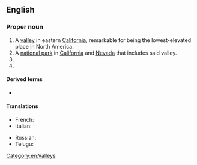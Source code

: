==English==
{{wikipedia}}

===Proper noun===
{{en-proper noun|head=[[death|Death]] [[valley|Valley]]}}

# A [[valley]] in eastern [[California]], remarkable for being the lowest-elevated place in North America.
# A [[national park]] in [[California]] and [[Nevada]] that includes said valley.
# {{n-g|A nickname for {{w|Memorial Stadium, Clemson|Memorial Stadium}}, a football stadium in {{w|Clemson, South Carolina|Clemson}}, [[South Carolina]].}}
# {{n-g|A nickname for {{w|Tiger Stadium (LSU)|Tiger Stadium}}, a football stadium in {{w|Baton Rouge, Louisiana|Baton Rouge}}, [[Louisiana]].}}

====Derived terms====
* {{l|en|Death Valley driver}}

====Translations====
{{trans-top|valley in California and Nevada}}
* French: {{t+|fr|Vallée de la mort|f}}
* Italian: {{t|it|Valle della Morte|f}}
{{trans-mid}}
* Russian: {{t|ru|Доли́на Сме́рти|f}}
* Telugu: {{t+|te|మృత్యులోయ}}
{{trans-bottom}}

[[Category:en:Valleys]]